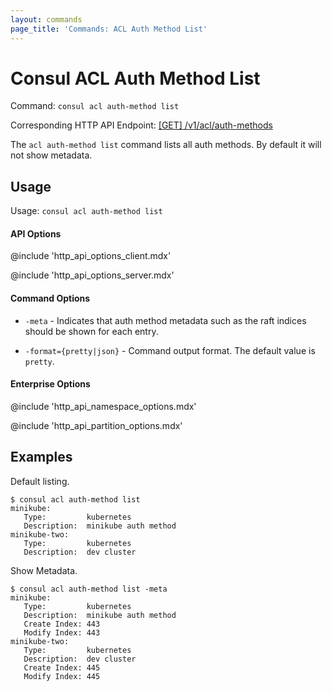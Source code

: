 ```yaml
---
layout: commands
page_title: 'Commands: ACL Auth Method List'
---
```


# Consul ACL Auth Method List

Command: `consul acl auth-method list`

Corresponding HTTP API Endpoint: [\[GET\] /v1/acl/auth-methods](https://www.consul.io/api-docs/acl/auth-methods#list-auth-methods)

The `acl auth-method list` command lists all auth methods. By default it will not show metadata.

## Usage

Usage: `consul acl auth-method list`

#### API Options

@include 'http_api_options_client.mdx'

@include 'http_api_options_server.mdx'

#### Command Options

- `-meta` - Indicates that auth method metadata such as the raft indices should
  be shown for each entry.

- `-format={pretty|json}` - Command output format. The default value is `pretty`.

#### Enterprise Options

@include 'http_api_namespace_options.mdx'

@include 'http_api_partition_options.mdx'

## Examples

Default listing.

```shell-session
$ consul acl auth-method list
minikube:
   Type:         kubernetes
   Description:  minikube auth method
minikube-two:
   Type:         kubernetes
   Description:  dev cluster
```

Show Metadata.

```shell-session
$ consul acl auth-method list -meta
minikube:
   Type:         kubernetes
   Description:  minikube auth method
   Create Index: 443
   Modify Index: 443
minikube-two:
   Type:         kubernetes
   Description:  dev cluster
   Create Index: 445
   Modify Index: 445
```

